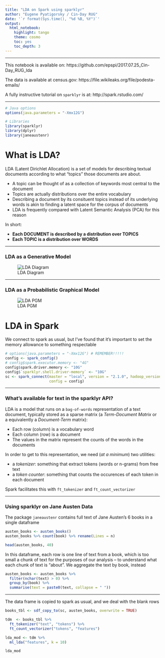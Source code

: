```yaml
---
title: "LDA on Spark using sparklyr"
author: "Eugene Pyatigorsky / Cin-Day RUG"
date: '`r format(Sys.time(), "%d %B, %Y")`'
output: 
  html_notebook: 
    highlight: tango
    theme: cosmo
    toc: yes
    toc_depth: 3
---
```

------


This notebook is available on:
https://github.com/epspi/2017.07.25_Cin-Day_RUG_lda

The data is available at census.gov:
https://file.wikileaks.org/file/podesta-emails/

A fully instructive tutorial on `sparklyr` is at:
http://spark.rstudio.com/


------



```r

# Java options
options(java.parameters = "-Xmx12G")

# Libraries
library(sparklyr)
library(dplyr)
library(janeaustenr)
```



# What is LDA?

LDA (Latent Dirichlet Allocation) is a set of models for describing textual 
documents according to what "topics" those documents are about. 

* A topic can be thought of as a collection of keywords most central to the document
* Topics are actually distributions over the entire vocabulary 
* Describing a document by its consituent topics instead of its underlying words
is akin to finding a latent space for the corpus of documents
* LDA is frequently compared with Latent Semantic Analysis (PCA) for this reason

In short:  

* **Each DOCUMENT is described by a distribution over TOPICS** 
* **Each TOPIC is a distribution over WORDS**

------



### LDA as a Generative Model
![LDA Diagram](img/IntroToLDA.png)

------




### LDA as a Probabilistic Graphical Model
![LDA PGM](img/latent-dirichlet-allocation-5-638.jpg)


# LDA in Spark

We connect to spark as usual, but I've found that it's important to set the memory
allowance to something respectable
```r
# options(java.parameters = "-Xmx12G") # REMEMBER!!!!!
config <- spark_config()
# config$spark.executor.memory <- "4G"
config$spark.driver.memory <- "10G"
config$`sparklyr.shell.driver-memory` <- "10G"
sc <- spark_connect(master = "local", version = "2.1.0", hadoop_version = "2.7",
                    config = config)
```

------

### What's available for text in the sparklyr API?
LDA is a model that runs on a `bag-of-words` representation of a text document,
typically stored as a sparse matrix (a *Term-Document Matrix* or a equivalently a 
*Document-Term* matrix):  

* Each row (column) is a vocabulary word
* Each column (row) is a document
* The values in the matrix represent the counts of the words in the documents

In order to get to this representation, we need (*at a minimum*) two utilities: 

* a *tokenizer*: something that extract tokens (words or n-grams) from free text
* a *token counter*: something that counts the occurences of each token in each document

Spark facilitates this with `ft_tokenizer` and `ft_count_vectorizer`

------

### Using sparklyr on Jane Austen Data

The package `janeaustenr` contains full text of Jane Austen's 6 books in a single dataframe

```r
austen_books <- austen_books()
austen_books %>% count(book) %>% rename(Lines = n)

head(austen_books, 40)
```

In this dataframe, each row is one line of text from a book, which is too small a 
chunk of text for the purposes of our analysis -- to understand what each chunk of text is "about".
We aggregate the text by book, instead

```r
austen_books <- austen_books %>% 
  filter(nchar(text) > 0) %>% 
  group_by(book) %>% 
  summarise(text = paste0(text, collapse = " "))

```



------

The data frame is copied to spark as usual, and we deal with the blank rows 

```r
books_tbl <- sdf_copy_to(sc, austen_books, overwrite = TRUE)

tdm  <- books_tbl %>%
  ft_tokenizer("text", "tokens") %>%
  ft_count_vectorizer("tokens", "features") 
```

```r
lda_mod <- tdm %>%   
  ml_lda("features", k = 10)

lda_mod
```


